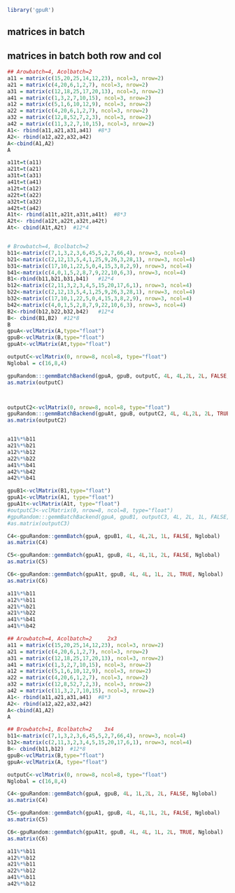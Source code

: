 <!--
%\VignetteEngine{knitr::knitr}
%\VignetteIndexEntry{gemmBatch}
-->


```r
library('gpuR')
```

## matrices in batch




## matrices in batch both row and col

```r
## Arowbatch=4, Acolbatch=2
a11 = matrix(c(15,20,25,14,12,23), ncol=3, nrow=2)
a21 = matrix(c(4,20,6,1,2,7), ncol=3, nrow=2)
a31 = matrix(c(12,18,25,17,20,13), ncol=3, nrow=2)
a41 = matrix(c(1,3,2,7,10,15), ncol=3, nrow=2)
a12 = matrix(c(5,1,6,10,12,9), ncol=3, nrow=2)
a22 = matrix(c(4,20,6,1,2,7), ncol=3, nrow=2)
a32 = matrix(c(12,8,52,7,2,3), ncol=3, nrow=2)
a42 = matrix(c(11,3,2,7,10,15), ncol=3, nrow=2)
A1<- rbind(a11,a21,a31,a41)  #8*3
A2<- rbind(a12,a22,a32,a42)
A<-cbind(A1,A2)
A

a11t=t(a11)
a21t=t(a21)
a31t=t(a31)
a41t=t(a41)
a12t=t(a12)
a22t=t(a22)
a32t=t(a32)
a42t=t(a42)
A1t<- rbind(a11t,a21t,a31t,a41t)  #8*3
A2t<- rbind(a12t,a22t,a32t,a42t)
At<- cbind(A1t,A2t)  #12*4


# Browbatch=4, Bcolbatch=2
b11<-matrix(c(7,1,3,2,3,6,45,5,2,7,66,4), nrow=3, ncol=4)
b21<-matrix(c(2,12,13,5,4,1,25,9,26,3,28,1), nrow=3, ncol=4)
b31<-matrix(c(17,10,1,22,5,0,4,15,3,8,2,9), nrow=3, ncol=4)
b41<-matrix(c(4,0,1,5,2,8,7,9,22,10,6,3), nrow=3, ncol=4)
B1<-rbind(b11,b21,b31,b41)   #12*4
b12<-matrix(c(2,11,3,2,3,4,5,15,20,17,6,1), nrow=3, ncol=4)
b22<-matrix(c(2,12,13,5,4,1,25,9,26,3,28,1), nrow=3, ncol=4)
b32<-matrix(c(17,10,1,22,5,0,4,15,3,8,2,9), nrow=3, ncol=4)
b42<-matrix(c(4,0,1,5,2,8,7,9,22,10,6,3), nrow=3, ncol=4)
B2<-rbind(b12,b22,b32,b42)   #12*4
B<- cbind(B1,B2)  #12*8
B
gpuA<-vclMatrix(A,type="float")
gpuB<-vclMatrix(B,type="float")
gpuAt<-vclMatrix(At,type="float")
```


```r
outputC<-vclMatrix(0, nrow=8, ncol=8, type="float")
Nglobal = c(16,8,4) 

gpuRandom:::gemmBatchBackend(gpuA, gpuB, outputC, 4L, 4L,2L, 2L, FALSE, Nglobal)
as.matrix(outputC)



outputC2<-vclMatrix(0, nrow=8, ncol=8, type="float")
gpuRandom:::gemmBatchBackend(gpuAt, gpuB, outputC2, 4L, 4L,2L, 2L, TRUE, Nglobal)
as.matrix(outputC2)


a11%*%b11
a21%*%b21
a12%*%b12
a22%*%b22
a41%*%b41
a42%*%b42
a42%*%b41
```



```r
gpuB1<-vclMatrix(B1,type="float")
gpuA1<-vclMatrix(A1, type="float")
gpuA1t<-vclMatrix(A1t, type="float")
#outputC3<-vclMatrix(0, nrow=8, ncol=8, type="float")
#gpuRandom:::gemmBatchBackend(gpuA, gpuB1, outputC3, 4L, 2L, 1L, FALSE, Nglobal)
#as.matrix(outputC3)

C4<-gpuRandom::gemmBatch(gpuA, gpuB1, 4L, 4L,2L, 1L, FALSE, Nglobal)
as.matrix(C4)

C5<-gpuRandom::gemmBatch(gpuA1, gpuB, 4L, 4L,1L, 2L, FALSE, Nglobal)
as.matrix(C5)

C6<-gpuRandom::gemmBatch(gpuA1t, gpuB, 4L, 4L, 1L, 2L, TRUE, Nglobal)
as.matrix(C6)

a11%*%b11
a12%*%b11
a21%*%b21
a21%*%b22
a41%*%b41
a41%*%b42
```




```r
## Arowbatch=4, Acolbatch=2     2x3
a11 = matrix(c(15,20,25,14,12,23), ncol=3, nrow=2)
a21 = matrix(c(4,20,6,1,2,7), ncol=3, nrow=2)
a31 = matrix(c(12,18,25,17,20,13), ncol=3, nrow=2)
a41 = matrix(c(1,3,2,7,10,15), ncol=3, nrow=2)
a12 = matrix(c(5,1,6,10,12,9), ncol=3, nrow=2)
a22 = matrix(c(4,20,6,1,2,7), ncol=3, nrow=2)
a32 = matrix(c(12,8,52,7,2,3), ncol=3, nrow=2)
a42 = matrix(c(11,3,2,7,10,15), ncol=3, nrow=2)
A1<- rbind(a11,a21,a31,a41)  #8*3
A2<- rbind(a12,a22,a32,a42)
A<-cbind(A1,A2)
A

## Browbatch=1, Bcolbatch=2    3x4
b11<-matrix(c(7,1,3,2,3,6,45,5,2,7,66,4), nrow=3, ncol=4)
b12<-matrix(c(2,11,3,2,3,4,5,15,20,17,6,1), nrow=3, ncol=4)
B<- cbind(b11,b12)  #12*8
gpuB<-vclMatrix(B,type="float")
gpuA<-vclMatrix(A, type="float")

outputC<-vclMatrix(0, nrow=8, ncol=8, type="float")
Nglobal = c(16,8,4) 

C4<-gpuRandom::gemmBatch(gpuA, gpuB, 4L, 1L,2L, 2L, FALSE, Nglobal)
as.matrix(C4)

C5<-gpuRandom::gemmBatch(gpuA1, gpuB, 4L, 4L,1L, 2L, FALSE, Nglobal)
as.matrix(C5)

C6<-gpuRandom::gemmBatch(gpuA1t, gpuB, 4L, 4L, 1L, 2L, TRUE, Nglobal)
as.matrix(C6)

a11%*%b11
a12%*%b12
a21%*%b11
a22%*%b12
a41%*%b11
a42%*%b12
```












